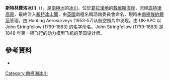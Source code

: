 {{coord|64|10|S|60|18|W|display=title}}

'''斯特林費洛冰川'''（{{lang-en|Stringfellow Glacier}}），是[[南極洲|南極洲]]的[[冰川|冰川]]，位於[[葛拉漢地|葛拉漢地]]的[[戴維斯海岸|戴維斯海岸]]，流經[[底特律高原|底特律高原]]，最終注入[[賴特冰山麓|賴特冰山麓]]，由[[英國|英國]]南極名稱諮詢委員會命名，現時由[[南極條約體系|南極條約體系]]管理。由 Hunting Aerosurveys (1953-57)从航空照片中发现。由 UK-APC 以 John Stringfellow (1799-1883) 的名字命名，John Stringfellow (1799-1883) 是 1848 年第一架飞行的动力模型飞机的英国设计师。

==參考資料==
* {{usgs-gazetteer}}

{{Antarctica-geo-stub}}
[[Category:南極洲冰川|Category:南極洲冰川]]